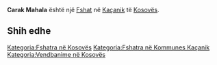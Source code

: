 {{Fshat në Kosovës
 | Emri                = Carak Mahala
| srp_N_name = Carak Mahala
| srp_N_FULL_NAME_RO = Carak Mahala
| srp_N_FULL_NAME_ND_RO = Carak Mahala
| srp_N_SORT_NAME_RG = CARAKMAHALA
| srp_N_FULL_NAME_RG = Carak Mahala
| srp_N_FULL_NAME_ND_RG = Carak Mahala

 | Emri (Rasa dhanore) = 
 | Figura              = 
 | Shteti              = Kosovo
 | Komuna              = Kaçanik
 | Kodi postar         = 
 | Sipërfaqja          = 

 | Popullsia           = 

 | Regj. i popullsisë  = 
 | Dend. e popullsisë  = 
 | Faqja zyrtare       = 
 <!--- Koordinatat ----> 
 | Gjerësia            = 42.651389
 | Gjatësia            = 20.950833
 | Lartësia            = 
}}
'''Carak Mahala''' është një [[Fshat]] në [[Kaçanik]] të [[Kosovës]].

<!-- == Gjeografia == -->
<!-- == Historia == -->
<!-- == Demografia == -->
== Shih edhe ==
{{Komuna Kaçanik}}
{{Kosovo-Administrata-Cung}}

[[Kategoria:Fshatra në Kosovës]]
[[Kategoria:Fshatra në Kommunes Kaçanik]]
[[Kategoria:Vendbanime në Kosovës]]